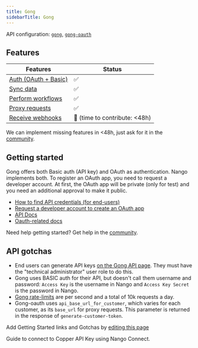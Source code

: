 ```yaml
---
title: Gong
sidebarTitle: Gong
---
```


API configuration: [`gong`](https://nango.dev/providers.yaml), [`gong-oauth`](https://nango.dev/providers.yaml)

## Features

| Features | Status |
| - | - |
| [Auth (OAuth + Basic)](/guides/getting-started/authorize-an-api-from-your-app) | ✅ |
| [Sync data](/guides/getting-started/read-from-an-api) | ✅ |
| [Perform workflows](/guides/getting-started/write-to-an-api) | ✅ |
| [Proxy requests](/guides/proxy-requests-to-an-api) | ✅ |
| [Receive webhooks](/guides/receive-webhooks-from-an-api) | 🚫 (time to contribute: &lt;48h) |

<Tip>We can implement missing features in &lt;48h, just ask for it in the [community](https://nango.dev/slack).</Tip>

## Getting started

Gong offers both Basic auth (API key) and OAuth as authentication. Nango implements both. To register an OAuth app, you need to request a developer account. At first, the OAuth app will be private (only for test) and you need an additional approval to make it public.

-   [How to find API credentials (for end-users)](https://help.gong.io/hc/en-us/articles/360042449451-Receive-access-to-the-API)
-   [Request a developer account to create an OAuth app](https://app.gong.io/welcome/developer/sign-up)
-   [API Docs](https://app.gong.io/settings/api/documentation#overview)
-   [Oauth-related docs](https://help.gong.io/hc/en-us/articles/13944551222157-Create-an-app-for-Gong)

<Tip>Need help getting started? Get help in the [community](https://nango.dev/slack).</Tip>

## API gotchas

- End users can generate API keys [on the Gong API page](https://app.gong.io/company/api). They must have the "technical administrator" user role to do this.
- Gong uses BASIC auth for their API, but doesn't call them username and password: `Access Key` is the username in Nango and `Access Key Secret` is the password in Nango.
- [Gong rate-limits](https://app.gong.io/settings/api/documentation#overview) are per second and a total of 10k requests a day.
- Gong-oauth uses `api_base_url_for_customer`, which varies for each customer, as its `base_url` for proxy requests. This parameter is returned in the response of `generate-customer-token`.

<Note>Add Getting Started links and Gotchas by [editing this page](https://github.com/nangohq/nango/tree/master/docs-v2/integrations/all/gong.mdx)</Note>

<Card title="Connect to gong" icon="link" href="/integrations/all/gong/connect" horizontal>
  Guide to connect to Copper API Key using Nango Connect.
</Card>
